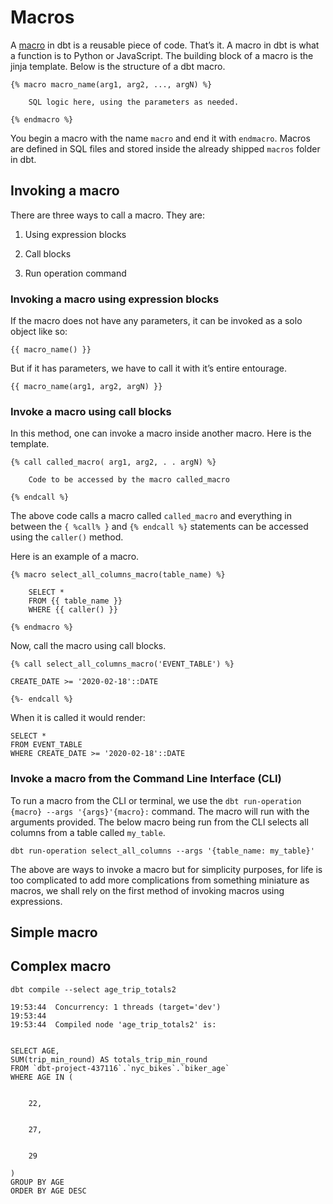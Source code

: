 # Macros

A [macro](https://www.phdata.io/blog/what-are-dbt-macros/?utm_source=pocket_saves) in dbt is a reusable piece of code. That's it. A macro in dbt is what a function is to Python or JavaScript. The building block of a macro is the jinja template. Below is the structure of a dbt macro.

```
{% macro macro_name(arg1, arg2, ..., argN) %}

    SQL logic here, using the parameters as needed.

{% endmacro %}

```

You begin a macro with the name `macro` and end it with `endmacro`. Macros are defined in SQL files and stored inside the already shipped `macros` folder in dbt. 


## Invoking a macro

There are three ways to call a macro. They are:

1. Using expression blocks

2. Call blocks

3. Run operation command 

### Invoking a macro using expression blocks

If the macro does not have any parameters, it can be invoked as a solo object like so:

```
{{ macro_name() }}

```

But if it has parameters, we have to call it with it's entire entourage.

```
{{ macro_name(arg1, arg2, argN) }}

```

### Invoke a macro using call blocks

In this method, one can invoke a macro inside another macro. Here is the template.

```
{% call called_macro( arg1, arg2, . . argN) %}

    Code to be accessed by the macro called_macro

{% endcall %}

```


The above code calls a macro called `called_macro` and everything in between the `{ %call% }` and `{% endcall %}` statements can be accessed using the `caller()` method. 


Here is an example of a macro.

```
{% macro select_all_columns_macro(table_name) %}

    SELECT *
    FROM {{ table_name }}
    WHERE {{ caller() }}

{% endmacro %}

```

Now, call the macro using call blocks.

```
{% call select_all_columns_macro('EVENT_TABLE') %}

CREATE_DATE >= '2020-02-18'::DATE

{%- endcall %}

```

When it is called it would render:

```
SELECT *
FROM EVENT_TABLE
WHERE CREATE_DATE >= '2020-02-18'::DATE
```

### Invoke a macro from the Command Line Interface (CLI)

To run a macro from the CLI or terminal, we use the `dbt run-operation {macro} --args '{args}'{macro}:` command. The macro will run with the arguments provided. The below macro being run from the CLI selects all columns from a table called `my_table`.

```
dbt run-operation select_all_columns --args '{table_name: my_table}'

```

The above are ways to invoke a macro but for simplicity purposes, for life is too complicated to add more complications from something miniature as macros, we shall rely on the first method of invoking macros using expressions.


## Simple macro



## Complex macro

```
dbt compile --select age_trip_totals2
```

```
19:53:44  Concurrency: 1 threads (target='dev')
19:53:44  
19:53:44  Compiled node 'age_trip_totals2' is:


SELECT AGE, 
SUM(trip_min_round) AS totals_trip_min_round
FROM `dbt-project-437116`.`nyc_bikes`.`biker_age`
WHERE AGE IN (
  
  
    22, 
  
  
    27, 
  
  
    29
  
)
GROUP BY AGE
ORDER BY AGE DESC

```




